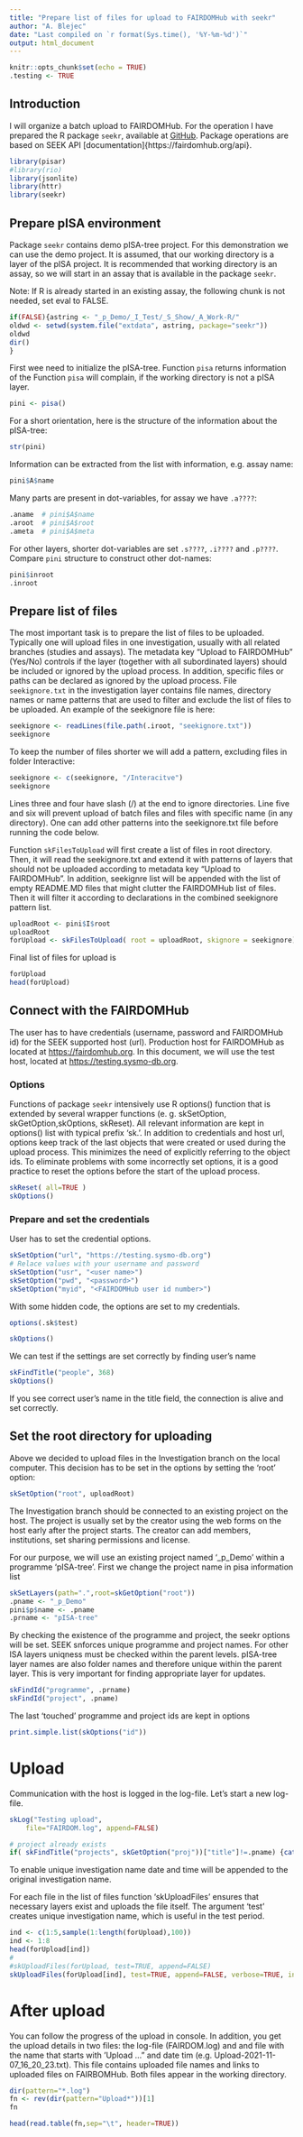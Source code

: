 ```yaml
---
title: "Prepare list of files for upload to FAIRDOMHub with seekr"
author: "A. Blejec"
date: "Last compiled on `r format(Sys.time(), '%Y-%m-%d')`"
output: html_document
---
```


```r
knitr::opts_chunk$set(echo = TRUE)
.testing <- TRUE
```


## Introduction

I will organize a batch upload to FAIRDOMHub. For the operation I have prepared the R package `seekr`, available at [GitHub](https://github.com/NIB-SI/seekr). Package operations are based on SEEK API [documentation]{https://fairdomhub.org/api}.

```r
library(pisar)
#library(rio)
library(jsonlite)
library(httr)
library(seekr)
```


## Prepare pISA environment

Package `seekr` contains demo pISA-tree project. For this demonstration we can use the demo project. It is assumed, that our working directory is a layer of the pISA project. It is recommended that working directory is an assay, so we will start in an assay that is available in the package `seekr`.

Note: If R is already started in an existing assay, the following chunk is not needed, set eval to FALSE.

```r
if(FALSE){astring <- "_p_Demo/_I_Test/_S_Show/_A_Work-R/"
oldwd <- setwd(system.file("extdata", astring, package="seekr"))
oldwd
dir()
}
```



First wee need to initialize the pISA-tree. Function `pisa` returns information of the Function `pisa` will complain, if the working directory is not a pISA layer.

```r
pini <- pisa()
```

For a short orientation, here is the structure of the information about the pISA-tree:

```r
str(pini)
```

Information can be extracted from the list with information, e.g. assay name:
```r
pini$A$name
```

Many parts are present in dot-variables, for assay we have `.a????`:

```r
.aname  # pini$A$name
.aroot  # pini$A$root
.ameta  # pini$A$meta
```

For other layers, shorter dot-variables are set `.s????`, `.i????` and `.p????`. Compare `pini` structure to construct other dot-names:
```r
pini$inroot
.inroot
```

## Prepare list of files

The most important task is to prepare the list of files to be uploaded. Typically one will upload files in one investigation, usually with all related branches (studies and assays). The metadata key "Upload to FAIRDOMHub" (Yes/No) controls if the layer (together with all subordinated layers) should be included or ignored by the upload process. In addition,  specific files or paths can be declared as ignored by the upload process.
File `seekignore.txt` in the investigation layer contains file names, directory names or name patterns that are used to filter and exclude the list of files to be uploaded. An example of the seekignore file is here:

```r
seekignore <- readLines(file.path(.iroot, "seekignore.txt"))
seekignore
```

To keep the number of files shorter we will add a pattern, excluding files in folder Interactive:

```r
seekignore <- c(seekignore, "/Interacitve")
seekignore
```


Lines three and four have slash (/) at the end to ignore directories. Line five and six will prevent upload of batch files and files with specific name (in any directory). One can add other patterns into the seekignore.txt file before running the code below.

Function `skFilesToUpload` will first create a list of files in root directory. Then, it will read the seekignore.txt and extend it with patterns of layers that should not be uploaded according to metadata key "Upload to FAIRDOMHub".
In addition, seekignre list will be appended with the list of empty README.MD files that might clutter the FAIRDOMHub list of files.
Then it will filter it according to declarations in the combined seekignore pattern list.


```r
uploadRoot <- pini$I$root
uploadRoot
forUpload <- skFilesToUpload( root = uploadRoot, skignore = seekignore)
```

Final list of files for upload is

```r
forUpload
head(forUpload)
```

## Connect with the FAIRDOMHub

The user has to have credentials (username, password and FAIRDOMHub id) for the SEEK supported host (url). Production host for FAIRDOMHub as located at <https://fairdomhub.org>. In this document, we will use the test host, located at <https://testing.sysmo-db.org>.

### Options

Functions of package `seekr` intensively use R options() function that is extended by several wrapper functions (e. g. skSetOption, skGetOption,skOptions, skReset). All relevant information are kept in options() list with typical prefix 'sk.'. In addition to credentials and host url, options keep track of the last objects that were created or used during the upload process. This minimizes the need of explicitly referring to the object ids. To eliminate problems with some incorrectly set options, it is a good practice to reset the options before the start of the upload process.

```r
skReset( all=TRUE )
skOptions()
```

### Prepare and set the credentials

User has to set the credential options.

```r
skSetOption("url", "https://testing.sysmo-db.org")
# Relace values with your username and password
skSetOption("usr", "<user name>")
skSetOption("pwd", "<password>")
skSetOption("myid", "<FAIRDOMHub user id number>")
```

With some hidden code, the options are set to my credentials.

```r
options(.sk$test)
```
```r
skOptions()
```

We can test if the settings are set correctly by finding user's name

```r
skFindTitle("people", 368)
skOptions()
```

If you see correct user's name in the title field, the connection is alive and set correctly.

## Set the root directory for uploading

Above we decided to upload files in the Investigation branch on the local computer. This decision has to be set in the options by setting the 'root' option:

```r
skSetOption("root", uploadRoot)
```

The Investigation branch should be connected to an existing project on the host. The project is usually set by the creator using the web forms on the host early after the project starts. The creator can add members, institutions, set sharing permissions and license.

For our purpose, we will use an existing project named '\_p_Demo' within a programme 'pISA-tree'. First we change the project name in pisa information list
```r
skSetLayers(path=".",root=skGetOption("root"))
.pname <- "_p_Demo"
pini$p$name <- .pname
.prname <- "pISA-tree"
```

By checking the existence of the programme and project, the seekr options will be set. SEEK snforces unique programme and project names. For other ISA layers uniqness must be checked within the parent levels. pISA-tree layer names are also folder names and therefore unique within the parent layer. This is very important for finding appropriate layer for updates.

```r
skFindId("programme", .prname)
skFindId("project", .pname)
```
The last 'touched' programme and project ids are kept in options
```r
print.simple.list(skOptions("id"))
```

# Upload

Communication with the host is logged in the log-file. Let's start a new log-file.

```r
skLog("Testing upload",
    file="FAIRDOM.log", append=FALSE)
```

```r
# project already exists
if( skFindTitle("projects", skGetOption("proj"))["title"]!=.pname) {cat("Wrong project name or id. Create project", layers[1],"\n")} else {cat("Project exists:", .pname, "\n")}
```


To enable unique investigation name date and time will be appended to the original investigation name.

For each file in the list of files function 'skUploadFiles' ensures that necessary layers exist and uploads the file itself. The argument 'test' creates unique investigation name, which is useful in the test period.

```r
ind <- c(1:5,sample(1:length(forUpload),100))
ind <- 1:8
head(forUpload[ind])
#
#skUploadFiles(forUpload, test=TRUE, append=FALSE)
skUploadFiles(forUpload[ind], test=TRUE, append=FALSE, verbose=TRUE, invname="_I_01_LabTrials-test-private1")
```

# After upload

You can follow the progress of the upload in console. In addition, you get the upload details in two files: the log-file (FAIRDOM.log) and and file with the name that starts with 'Upload ..." and date tim (e.g. Upload-2021-11-07_16_20_23.txt). This file contains uploaded file names and links to uploaded files on FAIRBOMHub. Both files appear in the working directory.

```r
dir(pattern="*.log")
fn <- rev(dir(pattern="Upload*"))[1]
fn
```

```r
head(read.table(fn,sep="\t", header=TRUE))
```

```r

```

